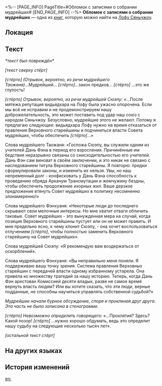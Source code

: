 <%-- [PAGE_INFO]
PageTitle=#Обломок с записями о собрании мудрейших#
[END_PAGE_INFO] --%>
{{Дополнить}}
{{Книга Инфобокс
|id           = 233
|Название     = 
|Изображение  = Предмет Записи с Лофу Сяньчжоу.png
|Мир          = Лофу Сяньчжоу
|Томов        = 1
|Автор        = <!--нужно добавить-->
|Описание     = Собрание мудрейших, созванное в поворотный момент истории, было запечатлено на разбитом видавшем виды мемориале.
|Том1         = {{tx}}
|Источник1    = {{tx|Отсутствует источник}}
|Персонажи    = 
|Фракции      = 
}}
'''Обломок с записями о собрании мудрейших''' — одна из [[Книги|книг]], которую можно найти на [[Лофу Сяньчжоу]].

==Локация==
{{Отметка карты|<!--название карты-->|<!--id отметки-->}}

==Текст==
''*текст был повреждён*''

''[текст сверху стёрт]''

''[стёрто] (Отрывок, вероятно, из речи мудрейшего Таожаня)''...Мудрейший... ''[стёрто]''...закон предков... ''[стёрто]'' ...это же глупость!

''[стёрто] Отрывок, вероятно, из речи мудрейшей Сюэпу: «''...После мятежа репутация видьядхара на Лофу была ужасно опорочена. Если мы всё не исправим и не продемонстрируем нашу доброжелательность, это может поставить под удар наш союз с народом Сяньчжоу. Безусловно, мудрейшие этого не желают. Потому я предлагаю следующее: видьядхара Лофу нужно на время отказаться от правления Верховного старейшины и подчиниться власти Совета мудрейших, чтобы обеспечить ''[стёрто]''...»

Слова мудрейшего Таожаня: «Госпожа Сюэпу, вы служили одним из учителей Дань Фэна в период его взросления. Причинённые им бедствия неразрывно связаны со снисходительностью его учителей. Дань Фэн сам виноват в своём заключении, и это никак не связано с наследованием титула Верховного старейшины. Я повторю: предки сформулировали законы, и изменить их нельзя. Увы, но наш непременный долг - конфисковать у Дань Фэна способность к проведению обряда Арканум Трансмутации и жемчужину бездны, чтобы обеспечить продолжение ихорных жил. Ваше дерзкое предложение втянуть Совет мудрейших в политику несомненно злонамеренно!»

Слова мудрейшего Фэнхуаня: «Некоторые люди до последнего скрывают свои мелочные интересы. Но мне хватит отваги обличить таковые. Совет мудрейших - это вынужденная мера на случай, когда позиция Верховного старейшины пустует или он не может править. И мне предельно ясно, к чему клонит Сюэпу, - она хочет воспользоваться отлучением ''[стёрто]'', чтобы полностью заменить Верховного старейшину на Совет мудрейших».

Слова мудрейшей Сюэпу: «Я рекомендую вам воздержаться от оскорблений».

Слова мудрейшего Фэнхуаня: «Вы неправильно меня поняли. Я поддерживаю вашу точку зрения. Система правления Верховных старейшин с передачей власти одному избранному устарела. Она привела ко множеству трагедий за нашу историю. Теперь, когда Дань Фэн арестован Комиссией десяти владык, разве не самое время вернуть власть людям? Или вы хотите сказать, что эти люди, верные подданные, не способны научиться управлять собственной судьбой?»

''Мудрейшие начали бурное обсуждение, споря и проклиная друг друга. Эта часть не была записана в стенограмме.''

''[стёрто] Невозможно определить говорящего:'' «...Проклятия? Здесь? Какой позор! ''[стёрто]'' ...нужно хорошо обдумать, ведь это определит нашу судьбу на следующие несколько тысяч лет».

''[остальной текст стёрт]''

==На других языках==
{{На других языках
|en   = Preceptor Assembly Chronicle Fragment
|zhs  = 龙师会议记残碑
|zht  = 龍師會議記殘碑
|ja   = 龍師会議記録残碑
|ko   = 용의 군사 회의가 기록된 비석 조각
|es   = Fragmento de las notas del encuentro de Preceptores
|fr   = Fragment de la chronique de l'assemblée de Précepteurs
|ru   = Обломок с записями о собрании мудрейших
|th   = จารึกการประชุมของมังกรอาวุโส
|vi   = Bia Ghi Chép Về Hội Nghị Long Sư
|de   = Fragment der Chronik einer Präzeptorenversammlung
|id   = Fragmen Monumen Konferensi Sesepuh
|pt   = Fragmento da Crônica da Montagem do Preceptor
}}

==История изменений==
{{История изменений|3.5}}

[[en:]]